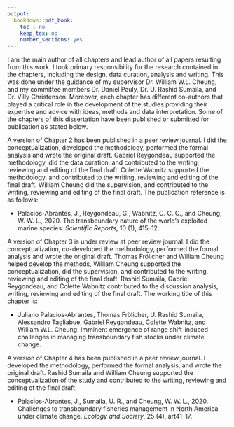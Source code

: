 ```yaml
---
output:
  bookdown::pdf_book:
    toc : no
    keep_tex: no
    number_sections: yes
---
```


I am the main author of all chapters and lead author of all papers resulting from this work. I took primary responsibility for the research contained in the chapters, including the design, data curation, analysis and writing. This was done under the guidance of my supervisor Dr. William W.L. Cheung, and my committee members Dr. Daniel Pauly, Dr. U. Rashid Sumaila, and Dr. Villy Christensen. Moreover, each chapter has different co-authors that played a critical role in the development of the studies providing their expertise and advice with ideas, methods and data interpretation. Some of the chapters of this dissertation have been published or submitted for publication as stated below.

A version of Chapter 2 has been published in a peer review journal. I did the conceptualization, developed the methodology, performed the formal analysis and wrote the original draft. Gabriel Reygondeau supported the methodology, did the data curation, and contributed to the writing, reviewing and editing of the final draft. Colette Wabnitz supported the methodology, and contributed to the writing, reviewing and editing of the final draft. William Cheung did the supervision, and contributed to the writing, reviewing and editing of the final draft. The publication reference is as follows: 

- Palacios-Abrantes, J., Reygondeau, G., Wabnitz, C. C. C., and Cheung, W. W. L., 2020. The transboundary nature of the world’s exploited marine species. *Scientific Reports*, 10 (1), 415–12.

A version of Chapter 3 is under review at peer review journal. I did the conceptualization, co-developed the methodology, performed the formal analysis and wrote the original draft. Thomas Frölicher and William Cheung helped develop the methods, William Cheung supported the conceptualization, did the supervision, and contributed to the writing, reviewing and editing of the final draft. Rashid Sumaila, Gabriel Reygondeau, and Colette Wabnitz contributed to the discussion analysis, writing, reviewing and editing of the final draft. The working title of this chapter is: 

- Juliano Palacios-Abrantes, Thomas Frölicher, U. Rashid Sumaila, Alessandro Tagliabue, Gabriel Reygondeau, Colette Wabnitz, and William W.L. Cheung. Imminent emergence of range shift-induced challenges in managing transboundary fish stocks under climate change.

A version of Chapter 4 has been published in a peer review journal. I developed the methodology, performed the formal analysis, and wrote the original draft. Rashid Sumaila and William Cheung supported the conceptualization of the study and contributed to the writing, reviewing and editing of the final draft. 

- Palacios-Abrantes, J., Sumaila, U. R., and Cheung, W. W. L., 2020. Challenges to transboundary fisheries management in North America under climate change. *Ecology and Society*, 25 (4), art41–17.

<!-- In addition to the chapters here mentioned, I contributed to two studies related to my dissertation. In the Pinsky *et al., 2018* paper we look at new transboundary stocks under climate change. The Sumaila *et al., in press* paper is an extension of the fourth chapter of this dissertation where we look at the economic implications of management of transboundary fish stocks under climate change. The references for these papers are as follows:  -->

<!-- - Pinsky, M. L., Reygondeau, G., Caddell, R., Palacios-Abrantes, J., Spijkers, J., and Cheung, W. W. L., 2018. Preparing ocean governance for species on the move. *Science*, 360 (6394), 1189–1191. -->

<!-- - Sumaila, R., Palacios-Abrantes, J., and Cheung, W. W. L. (in press). Climate change, shifting threat points and the management of transboundary fish stocks. *Ecology & Society*. -->
